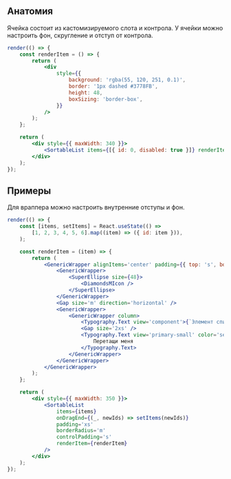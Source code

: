 ## Анатомия

Ячейка состоит из кастомизируемого слота и контрола. У ячейки можно настроить фон, скругление и отступ от контрола.

```jsx live
render(() => {
    const renderItem = () => {
        return (
            <div
                style={{
                    background: 'rgba(55, 120, 251, 0.1)',
                    border: '1px dashed #3778FB',
                    height: 48,
                    boxSizing: 'border-box',
                }}
            />
        );
    };

    return (
        <div style={{ maxWidth: 340 }}>
            <SortableList items={[{ id: 0, disabled: true }]} renderItem={renderItem} />
        </div>
    );
});
```

## Примеры

Для враппера можно настроить внутренние отступы и фон.

```jsx live
render(() => {
    const [items, setItems] = React.useState(() =>
        [1, 2, 3, 4, 5, 6].map((item) => ({ id: item })),
    );

    const renderItem = (item) => {
        return (
            <GenericWrapper alignItems='center' padding={{ top: 's', bottom: 's', left: 'm' }}>
                <GenericWrapper>
                    <SuperEllipse size={48}>
                        <DiamondsMIcon />
                    </SuperEllipse>
                </GenericWrapper>
                <Gap size='m' direction='horizontal' />
                <GenericWrapper>
                    <GenericWrapper column>
                        <Typography.Text view='component'>{`Элемент списка ${item.id}`}</Typography.Text>
                        <Gap size='2xs' />
                        <Typography.Text view='primary-small' color='secondary'>
                            Перетащи меня
                        </Typography.Text>
                    </GenericWrapper>
                </GenericWrapper>
            </GenericWrapper>
        );
    };

    return (
        <div style={{ maxWidth: 350 }}>
            <SortableList
                items={items}
                onDragEnd={(_, newIds) => setItems(newIds)}
                padding='xs'
                borderRadius='m'
                controlPadding='s'
                renderItem={renderItem}
            />
        </div>
    );
});
```
